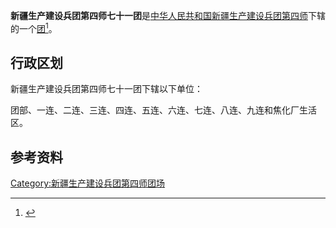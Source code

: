 {{中国乡级行政区
|行政区全称           = 新疆生产建设兵团第四师七十一团
|上级行政区           = [[新疆生产建设兵团第四师|新疆生产建设兵团第四师]]
|行政区类别           = [[团_(军队)|团]]
}}

'''新疆生产建设兵团第四师七十一团'''是[[中华人民共和国|中华人民共和国]][[新疆生产建设兵团|新疆生产建设兵团]][[新疆生产建设兵团第四师|第四师]]下辖的一个[[团_(军队)|团]]<ref>{{Cite journal|title=新疆生产建设兵团分布图|author=新疆生产建设兵团年鉴编辑委员会|journal=兵团年鉴|publisher=新疆生产建设兵团年鉴社|doi=10.42437/y.cnki.yxjsc.2021.000007|year=2020|location=乌鲁木齐|page=7-8|issn=1671-3338}}</ref>。

== 行政区划 ==
新疆生产建设兵团第四师七十一团下辖以下单位：

团部、一连、二连、三连、四连、五连、六连、七连、八连、九连和焦化厂生活区。

== 参考资料 ==
{{reflist}}

{{新疆行政区划小作品}}
{{新疆生产建设兵团第四师}}
{{DEFAULTSORT:71}}
[[Category:新疆生产建设兵团第四师团场|Category:新疆生产建设兵团第四师团场]]